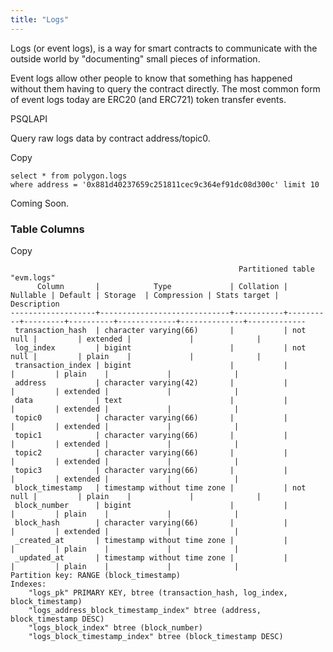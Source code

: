 ```yaml
---
title: "Logs"
---
```


Logs (or event logs), is a way for smart contracts to communicate with the outside world by "documenting" small pieces of information.

Event logs allow other people to know that something has happened without them having to query the contract directly. The most common form of event logs today are ERC20 (and ERC721) token transfer events.

PSQLAPI

Query raw logs data by contract address/topic0.

Copy

```
select * from polygon.logs 
where address = '0x881d40237659c251811cec9c364ef91dc08d300c' limit 10
```

Coming Soon.

### Table Columns

Copy

```
                                                   Partitioned table "evm.logs"
      Column       |            Type             | Collation | Nullable | Default | Storage  | Compression | Stats target | Description
-------------------+-----------------------------+-----------+----------+---------+----------+-------------+--------------+-------------
 transaction_hash  | character varying(66)       |           | not null |         | extended |             |              |
 log_index         | bigint                      |           | not null |         | plain    |             |              |
 transaction_index | bigint                      |           |          |         | plain    |             |              |
 address           | character varying(42)       |           |          |         | extended |             |              |
 data              | text                        |           |          |         | extended |             |              |
 topic0            | character varying(66)       |           |          |         | extended |             |              |
 topic1            | character varying(66)       |           |          |         | extended |             |              |
 topic2            | character varying(66)       |           |          |         | extended |             |              |
 topic3            | character varying(66)       |           |          |         | extended |             |              |
 block_timestamp   | timestamp without time zone |           | not null |         | plain    |             |              |
 block_number      | bigint                      |           |          |         | plain    |             |              |
 block_hash        | character varying(66)       |           |          |         | extended |             |              |
 _created_at       | timestamp without time zone |           |          |         | plain    |             |              |
 _updated_at       | timestamp without time zone |           |          |         | plain    |             |              |
Partition key: RANGE (block_timestamp)
Indexes:
    "logs_pk" PRIMARY KEY, btree (transaction_hash, log_index, block_timestamp)
    "logs_address_block_timestamp_index" btree (address, block_timestamp DESC)
    "logs_block_index" btree (block_number)
    "logs_block_timestamp_index" btree (block_timestamp DESC)
```



